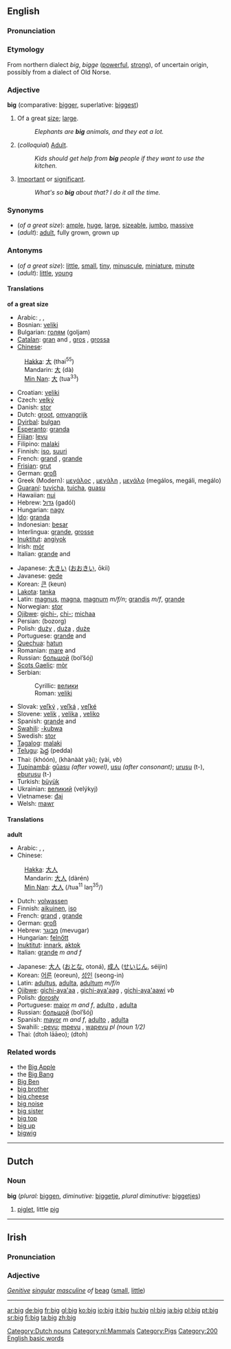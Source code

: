 ==English==

{{rank|receive|tried|certainly|554|big|road|husband|blockquote}}

===Pronunciation===
{{IPA|[bɪg]}}

===Etymology===
From northern {{ME.}} dialect ''big'', ''bigge'' ([[powerful]], [[strong]]), of uncertain origin, possibly from a dialect of Old Norse.

===Adjective===
'''big''' (comparative: [[bigger]], superlative: [[biggest]])

#Of a great [[size]]; [[large]].
#:''Elephants are '''big''' animals, and they eat a lot.''
#(''colloquial'') [[Adult]].
#:''Kids should get help from '''big''' people if they want to use the kitchen.''
#[[important|Important]] or [[significant]].
#:''What's so '''big''' about that?  I do it all the time.''

===Synonyms===
*(''of a great size''): [[ample]], [[huge]], [[large]], [[sizeable]], [[jumbo]],  [[massive]]
*(''adult''): [[adult]], fully grown, grown up

===Antonyms===
*(''of a great size''): [[little]], [[small]], [[tiny]], [[minuscule]],<!--note: the correct spelling is "minuscule"--> [[miniature]], [[minute]]
*(''adult''): [[little]], [[young]]

====Translations====

'''of a great size'''
{{top}}
*Arabic: {{ARchar|[[كبير|كَبِير]]}} {{IPAchar|(kabíːr)}} {{m}}, {{ARchar|[[كبيرة|كَبِيرَة]]}} {{IPAchar|(kabíːra)}} {{f}}, {{ARchar|[[كبار|كُبَار]]}} {{IPAchar|(kubáːr)}} {{p}}
*Bosnian: [[veliki#Bosnian|veliki]] {{m}}
*Bulgarian: [[голям]] (goljam)
*[[Catalan]]: [[gran#Catalan|gran]] {{m}} and {{f}}, [[gros#Catalan|gros]] {{m}}, [[grossa]] {{f}}
*[[Chinese]]:
:[[Hakka]]: [[大]] (thai<sup>55</sup>)
:Mandarin: [[大]] (dà)
:[[Min Nan]]: [[大]] (tua<sup>33</sup>)
*Croatian: [[veliki]]
*Czech: [[velký]]
*Danish: [[stor]]
*Dutch: [[groot]], [[omvangrijk]]
*[[Dyirbal]]: [[bulgan]]
*[[Esperanto]]: [[granda]]
*[[Fijian]]: [[levu]]
*Filipino: [[malaki]]
*Finnish: [[iso#Finnish|iso]], [[suuri]]
*French: [[grand#French|grand]] {{m}}, [[grande#French|grande]] {{f}}
*[[Frisian]]: [[grut]]
*German: [[groß]]
*Greek (Modern): [[μεγάλος]] {{m}}, [[μεγάλη]] {{f}}, [[μεγάλο]] {{n}} (megálos, megáli, megálo)
*[[Guaraní]]: [[tuvicha]], [[tuicha]], [[guasu]]
*Hawaiian: [[nui]]
*Hebrew: [[גדול]] (gadól)
*Hungarian: [[nagy]]
*[[Ido]]: [[granda]]
*Indonesian: [[besar#Indonesian|besar]]
*Interlingua: [[grande#Interlingua|grande]], [[grosse#Interlingua|grosse]]
*[[Inuktitut]]: [[angiyok]]
*Irish: [[mór]]
*Italian: [[grande#Italian|grande]] {{m}} and {{f}}
{{mid}}
*Japanese: [[大きい]] ([[おおきい]], ōkíi)
*Javanese: [[gede]]
*Korean: [[큰]] (keun)
*[[Lakota]]: [[tanka]]
*Latin: [[magnus]], [[magna]], [[magnum]] ''m/f/n''; [[grandis]] ''m/f'', [[grande]] {{n}}
*Norwegian: [[stor]]
*[[Ojibwe]]: [[gichi-]], [[chi-]]; [[michaa]]
*Persian: {{FAchar|[[بزرگ|بُزُرگ]]}} (bozorg)
*Polish: [[duży]] {{m}}, [[duża]] {{f}}, [[duże]] {{n}}
*Portuguese: [[grande]] {{m}} and {{f}}
*[[Quechua]]: [[hatun]]
*Romanian: [[mare]] {{m}} and {{f}}
*Russian: [[большой]] (bol’šój) {{m}}
*[[Scots Gaelic]]: [[mór|mòr]]
*Serbian:
*:Cyrillic: [[велики#Serbian|велики]] {{m}}
*:Roman: [[veliki#Serbian|veliki]] {{m}}
*Slovak: [[veľký]] {{m}}, [[veľká]] {{f}}, [[veľké]] {{n}}
*Slovene: [[velik]] {{m}}, [[velika]] {{f}}, [[veliko]] {{n}}
*Spanish: [[grande]] {{m}} and {{f}}
*[[Swahili]]: [[-kubwa]]
*Swedish: [[stor]]
*[[Tagalog]]: [[malaki]]
*[[Telugu]]: [[పెద్ద]] (pedda)
*Thai: {{THchar|[[ขุน]]}} (khóón), {{THchar|[[ขนาดใหญ่]]}} (khànààt yài); {{THchar|[[ใหญ่]]}} (yài, ''vb'')
*[[Tupinambá]]: [[gûasu]] ''(after vowel)'', [[usu]] ''(after consonant)''; [[urusu]] (t-), [[eburusu]] (t-)
*Turkish: [[büyük]]
*Ukrainian: [[великий]] (velýkyj)
*Vietnamese: [[đại]]
*Welsh: [[mawr]]
{{bottom}}

====Translations====
'''adult'''
{{top}}
*Arabic: {{ARchar|[[كبير|كَبِير]]}} {{IPAchar|(kabíːr)}} {{m}}, {{ARchar|[[كبيرة|كَبِيرَة]]}} {{IPAchar|(kabíːra)}} {{f}}, {{ARchar|[[كبار|كُبَار]]}} {{IPAchar|(kubáːr)}} {{p}}
*Chinese:
:[[Hakka]]: [[大人]] {{IPAchar|(/tʰaɪ<sup>55</sup> ŋin<sup>11</sup>/)}}
:Mandarin: [[大人]] (dàrén)
:[[Min Nan]]: [[大人]] (/tua<sup>11</sup> laŋ<sup>35</sup>/)
*Dutch: [[volwassen]]
*Finnish: [[aikuinen]], [[iso#Finnish|iso]]
*French: [[grand#French|grand]] {{m}}, [[grande#French|grande]] {{f}}
*German: [[groß]]
*Hebrew: [[מבוגר]] (mevugar)
*Hungarian: [[felnőtt]]
*[[Inuktitut]]: [[innark]], [[aktok]]
*Italian: [[grande#Italian|grande]] ''m and f''
{{mid}}
*Japanese: [[大人]] ([[おとな]], otoná), [[成人]] ([[せいじん]], séijin)
*Korean: [[어른]] (eoreun), [[성인]] (seong-in)
*Latin: [[adultus]], [[adulta]], [[adultum]] ''m/f/n''
*[[Ojibwe]]: [[gichi-aya'aa]] {{s}}, [[gichi-aya'aag]] {{p}}, [[gichi-aya'aawi]] ''vb''
*Polish: [[dorosły]]
*Portuguese: [[maior]] ''m and f'', [[adulto]] {{m}}, [[adulta]] {{f}}
*Russian: [[большой]] (bol’šój) {{m}}
*Spanish: [[mayor]] ''m and f'', [[adulto]] {{m}}, [[adulta]] {{f}}
*Swahili: [[-pevu]]; [[mpevu]] {{s}}, [[wapevu]] ''pl (noun 1/2)''
*Thai: {{THchar|[[โตแล้ว]]}} (dtoh lāāeo); {{THchar|[[โต]]}} (dtoh)
{{bottom}}

===Related words===
*the [[Big Apple]]
*the [[Big Bang]]
*[[Big Ben]]
*[[big brother]] <!--which will include [[Big Brother]] -->
*[[big cheese]]
*[[big noise]]
*[[big sister]]
*[[big top]]
*[[big up]]
*[[bigwig]]

----

==Dutch==
===Noun===
'''big''' {{n}} (''plural:'' [[biggen]], ''diminutive:'' [[biggetje]], ''plural diminutive:'' [[biggetjes]])

# [[piglet]], little [[pig]]

[[Category:Dutch nouns]] [[Category:nl:Mammals]]
[[Category:Pigs]]
----

==Irish==
===Pronunciation===
{{IPA|[bʲigʲ]}}
===Adjective===
''[[Genitive]] [[singular]] [[masculine]] of'' [[beag]] ([[small]], [[little]])

----


[[Category:200 English basic words]]

[[ar:big]]
[[de:big]]
[[fr:big]]
[[gl:big]]
[[ko:big]]
[[io:big]]
[[it:big]]
[[hu:big]]
[[nl:big]]
[[ja:big]]
[[pl:big]]
[[pt:big]]
[[sr:big]]
[[fi:big]]
[[ta:big]]
[[zh:big]]